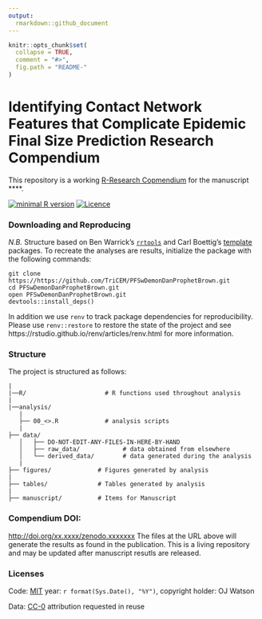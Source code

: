 ```yaml
---
output:
  rmarkdown::github_document
---
```


<!-- README.md is generated from README.Rmd. Please edit that file -->



```r
knitr::opts_chunk$set(
  collapse = TRUE,
  comment = "#>",
  fig.path = "README-"
)
```

# Identifying Contact Network Features that Complicate Epidemic Final Size Prediction Research Compendium
This repository is a working [R-Research Copmendium](https://github.com/ropensci/rrrpkg) for the manuscript ****. **<description of findings and results>**

[![minimal R version](https://img.shields.io/badge/R%3E%3D-`r as.character(getRversion())`-brightgreen.svg)](https://cran.r-project.org/)
[![Licence](https://img.shields.io/github/license/mashape/apistatus.svg)](http://choosealicense.com/licenses/mit/) 


### Downloading and Reproducing
_N.B._ Structure based on Ben Warrick's [`rrtools`](https://github.com/benmarwick/rrtools) and 
Carl Boettig's [template](https://github.com/cboettig/template) packages. To recreate the analyses are results, initialize the package with the following commands: 

```
git clone https://https://github.com/TriCEM/PFSwDemonDanProphetBrown.git
cd PFSwDemonDanProphetBrown.git
open PFSwDemonDanProphetBrown.git
devtools::install_deps()
```
In addition we use `renv` to track package dependencies for reproducibility. Please use `renv::restore` to restore the state of the project and see https://rstudio.github.io/renv/articles/renv.html for more information.



### Structure
The project is structured as follows: 
```
|
|──R/                      # R functions used throughout analysis
|
|──analysis/
   |
   ├── 00_<>.R             # analysis scripts
   |
├── data/
   │   ├── DO-NOT-EDIT-ANY-FILES-IN-HERE-BY-HAND
   │   ├── raw_data/            # data obtained from elsewhere
   │   └── derived_data/        # data generated during the analysis
   |
├── figures/             # Figures generated by analysis
|
├── tables/              # Tables generated by analysis
|
├── manuscript/          # Items for Manuscript 
```

### Compendium DOI: 
 
[http://doi.org/xx.xxxx/zenodo.xxxxxxx](http://doi.org/xx.xxxx/zenodo.xxxxxxx)
The files at the URL above will generate the results as found in the publication. This is a living repository and may be updated after manuscript resutls are released. 


### Licenses

Code: [MIT](http://opensource.org/licenses/MIT) year: `r format(Sys.Date(), "%Y")`, copyright holder: OJ Watson

Data: [CC-0](http://creativecommons.org/publicdomain/zero/1.0/) attribution requested in reuse
